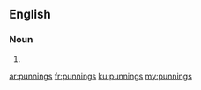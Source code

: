 ==English==

===Noun===
{{head|en|noun plural form}}

# {{plural of|punning|lang=en}}

[[ar:punnings]]
[[fr:punnings]]
[[ku:punnings]]
[[my:punnings]]